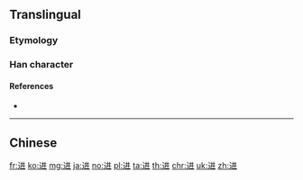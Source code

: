 {{character info/new}}
{{also|進|逬|迸}}
==Translingual==
{{stroke order}}
{{stroke order|type=animate}}

===Etymology===
{{Han simp|進|f=隹|t=井}}

===Han character===
{{Han char|rn=162|rad=辵|as=04|sn=8|four=|canj=YTT|ids=⿺辶井}}

====References====
* {{Han ref|kx=1254.171|hdz=63818.040|uh=8FDB|ud=36827}}

----

==Chinese==
{{zh-see|進}}

[[fr:进]]
[[ko:进]]
[[mg:进]]
[[ja:进]]
[[no:进]]
[[pl:进]]
[[ta:进]]
[[th:进]]
[[chr:进]]
[[uk:进]]
[[zh:进]]